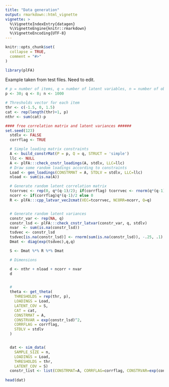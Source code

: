 ```yaml
---
title: "Data generation"
output: rmarkdown::html_vignette
vignette: >
  %\VignetteIndexEntry{datagen}
  %\VignetteEngine{knitr::rmarkdown}
  %\VignetteEncoding{UTF-8}
---
```


```r
knitr::opts_chunk$set(
  collapse = TRUE,
  comment = "#>"
)
```

```r
library(plFA)
```

Example taken from test files. Need to edit.

```r
# p = number of items, q = number of latent variables, n = number of observations
p <- 30; q <- 8; n <- 1000

# Thresholds vector for each item
thr <- c(-1.5, 0, 1.5)
cat <- rep(length(thr)+1, p)
nthr <- sum(cat)-p

#### free correlation matrix and latent variances ######
set.seed(123)
  stdlv <- FALSE
  corrflag <- TRUE

  # Simple loading matrix constraints
  A <- build_constrMat(P = p, Q = q, STRUCT = 'simple')
  llc <- NULL
  A <- plFA:::check_cnstr_loadings(A, stdlv, LLC=llc)
  # Draw some random loadings according to constraints
  Load <- gen_loadings(CONSTRMAT = A, STDLV = stdlv, LLC=llc)
  nload <- sum(is.na(A))

  # Generate random latent correlation matrix
  tcorrvec <- rep(0, q*(q-1)/2); if(corrflag) tcorrvec <- rnorm(q*(q-1)/2)
  ncorr <- if(corrflag)q*(q-1)/2 else 0
  R <- plFA:::cpp_latvar_vec2cmat(VEC=tcorrvec, NCORR=ncorr, Q=q)


  # Generate random latent variances
  constr_var <- rep(NA, q)
  constr_lsd <- plFA:::check_cnstr_latvar(constr_var, q, stdlv)
  nvar  <- sum(is.na(constr_lsd))
  tsdvec <- constr_lsd
  tsdvec[is.na(constr_lsd)] <- rnorm(sum(is.na(constr_lsd)), -.25, .1)
  Dmat <- diag(exp(tsdvec),q,q)

  S <- Dmat %*% R %*% Dmat

  # Dimensions

  d <- nthr + nload + ncorr + nvar
  d


  #
  theta <- get_theta(
    THRESHOLDS = rep(thr, p),
    LOADINGS = Load,
    LATENT_COV = S,
    CAT = cat,
    CONSTRMAT = A,
    CONSTRVAR = exp(constr_lsd)^2,
    CORRFLAG = corrflag,
    STDLV = stdlv
  )


  dat <- sim_data(
    SAMPLE_SIZE = n,
    LOADINGS = Load,
    THRESHOLDS = thr,
    LATENT_COV = S)
  constr_list <- list(CONSTRMAT=A, CORRFLAG=corrflag, CONSTRVAR=exp(constr_lsd)^2, STDLV=stdlv, LLC=llc)
  
head(dat)
```



